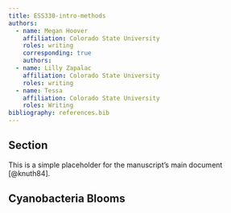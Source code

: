 ```yaml
---
title: ESS330-intro-methods
authors:
  - name: Megan Hoover
    affiliation: Colorado State University
    roles: writing
    corresponding: true
    authors:
  - name: Lilly Zapalac
    affiliation: Colorado State University
    roles: writing
  - name: Tessa 
    affiliation: Colorado State University
    roles: Writing
bibliography: references.bib
---
```


## Section
This is a simple placeholder for the manuscript's main document [@knuth84].

## Cyanobacteria Blooms

